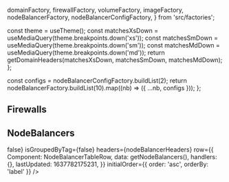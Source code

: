   domainFactory,
  firewallFactory,
  volumeFactory,
  imageFactory,
  nodeBalancerFactory,
  nodeBalancerConfigFactory,
} from 'src/factories';

<Meta title="Features/Entity Table" component={EntityTable} />

  const theme = useTheme();
  const matchesXsDown = useMediaQuery(theme.breakpoints.down('xs'));
  const matchesSmDown = useMediaQuery(theme.breakpoints.down('sm'));
  const matchesMdDown = useMediaQuery(theme.breakpoints.down('md'));
  return getDomainHeaders(matchesXsDown, matchesSmDown, matchesMdDown);
};

  const configs = nodeBalancerConfigFactory.buildList(2);
  return nodeBalancerFactory.buildList(10).map((nb) => ({ ...nb, configs }));
};

## Firewalls

<Story name="Firewalls">
  <EntityTable
    entity="firewall"
    headers={firewallHeaders}
    row={{
      handlers: {},
      Component: FirewallRow,
      data: firewallFactory.buildList(10),
      loading: false,
      lastUpdated: 1637782175231,
      error: undefined,
    }}
    initialOrder={{ order: 'asc', orderBy: 'domain' }}
  />
</Story>

## NodeBalancers

<Story name="NodeBalancers">
  <EntityTable
    entity="nodebalancer"
    toggleGroupByTag={() => false}
    isGroupedByTag={false}
    headers={nodeBalancerHeaders}
    row={{
      Component: NodeBalancerTableRow,
      data: getNodeBalancers(),
      handlers: {},
      lastUpdated: 1637782175231,
    }}
    initialOrder={{ order: 'asc', orderBy: 'label' }}
  />
</Story>
